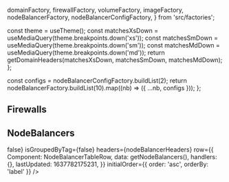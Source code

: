   domainFactory,
  firewallFactory,
  volumeFactory,
  imageFactory,
  nodeBalancerFactory,
  nodeBalancerConfigFactory,
} from 'src/factories';

<Meta title="Features/Entity Table" component={EntityTable} />

  const theme = useTheme();
  const matchesXsDown = useMediaQuery(theme.breakpoints.down('xs'));
  const matchesSmDown = useMediaQuery(theme.breakpoints.down('sm'));
  const matchesMdDown = useMediaQuery(theme.breakpoints.down('md'));
  return getDomainHeaders(matchesXsDown, matchesSmDown, matchesMdDown);
};

  const configs = nodeBalancerConfigFactory.buildList(2);
  return nodeBalancerFactory.buildList(10).map((nb) => ({ ...nb, configs }));
};

## Firewalls

<Story name="Firewalls">
  <EntityTable
    entity="firewall"
    headers={firewallHeaders}
    row={{
      handlers: {},
      Component: FirewallRow,
      data: firewallFactory.buildList(10),
      loading: false,
      lastUpdated: 1637782175231,
      error: undefined,
    }}
    initialOrder={{ order: 'asc', orderBy: 'domain' }}
  />
</Story>

## NodeBalancers

<Story name="NodeBalancers">
  <EntityTable
    entity="nodebalancer"
    toggleGroupByTag={() => false}
    isGroupedByTag={false}
    headers={nodeBalancerHeaders}
    row={{
      Component: NodeBalancerTableRow,
      data: getNodeBalancers(),
      handlers: {},
      lastUpdated: 1637782175231,
    }}
    initialOrder={{ order: 'asc', orderBy: 'label' }}
  />
</Story>
